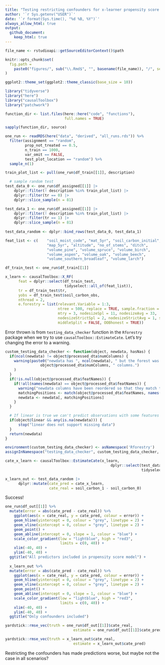 ```yaml
---
title: "Testing restricting confounders for x-learner propensity score model"
author: '`r Sys.getenv("USER")`'
date: '`r format(Sys.time(), "%d %B, %Y")`' 
always_allow_html: true
output: 
  github_document:
    keep_html: true
---
```

	
```r
file_name <- rstudioapi::getSourceEditorContext()$path

knitr::opts_chunk$set(
  fig.path =
    paste0("figures/", sub("\\.Rmd$", "", basename(file_name)), "/", sep = "")
)

ggplot2::theme_set(ggplot2::theme_classic(base_size = 10))
```

```r
library("tidyverse")
library("here")
library("causalToolbox")
library("patchwork")

function_dir <- list.files(here::here("code", "functions"),
                           full.names = TRUE)

sapply(function_dir, source)
```

```r
one_run <- readRDS(here("data", "derived", "all_runs.rds")) %>%
  filter(assignment == "random",
         prop_not_treated == 0.5,
         n_train == 1000,
         var_omit == FALSE,
         test_plot_location == "random") %>% 
  sample_n(1)
```

```r
train_plot_list <- pull(one_run$df_train[[1]], description)

  # sample random test
test_data_0 <- one_run$df_assigned[[1]] |>
    dplyr::filter(! description %in% train_plot_list) |>
    dplyr::filter(tr == 0) |>
    dplyr::slice_sample(n = 81)

test_data_1 <- one_run$df_assigned[[1]] |>
    dplyr::filter(! description %in% train_plot_list) |>
    dplyr::filter(tr == 1) |>
    dplyr::slice_sample(n = 81)
  
test_data_random <- dplyr::bind_rows(test_data_0, test_data_1)
```


```r
feat_list <- c(    "soil_moist_code", "mat_5yr", "soil_carbon_initial",
                   "map_5yr", "altitude", "no_of_stems", "ditch",
                   "volume_pine", "volume_spruce", "volume_birch", 
                   "volume_aspen", "volume_oak", "volume_beech", 
                   "volume_southern_broadleaf", "volume_larch")

df_train_test <- one_run$df_train[[1]]

x_learn <- causalToolbox::X_RF(
      feat = dplyr::select(df_train_test,
                           tidyselect::all_of(feat_list)),
      tr = df_train_test$tr,
      yobs = df_train_test$soil_carbon_obs,
      nthread = 2,
      e.forestry = list(relevant.Variable = 1:3,
                        ntree = 500, replace = TRUE, sample.fraction = 0.5,
                        mtry = 3, nodesizeSpl = 11, nodesizeAvg = 33,
                        nodesizeStrictSpl = 2, nodesizeStrictAvg = 1, splitratio = 1,
                        middleSplit = FALSE, OOBhonest = TRUE))

```

Error thrown is from `testing_data_checker` function in the `Rforestry` package 
when we try to use `causalToolbox::EstimateCate`.
Let's try changing the error to a warning.

```r
custom_testing_data_checker <- function(object, newdata, hasNas) {
  if(ncol(newdata) != object@processed_dta$numColumns) {
    warning(paste0("newdata has ", ncol(newdata), " but the forest was trained with ",
                object@processed_dta$numColumns, " columns.")
    )
  }
  if(!is.null(object@processed_dta$featNames)) {
    if(!all(names(newdata) == object@processed_dta$featNames)) {
      warning("newdata columns have been reordered so that they match the training feature matrix")
      matchingPositions <- match(object@processed_dta$featNames, names(newdata))
      newdata <- newdata[, matchingPositions]
    }
  }

  # If linear is true we can't predict observations with some features missing.
  if(object@linear && any(is.na(newdata))) {
      stop("linear does not support missing data")
  }
  return(newdata)
}
```

```r
environment(custom_testing_data_checker) <- asNamespace('Rforestry')
assignInNamespace("testing_data_checker", custom_testing_data_checker, ns = "Rforestry")
```

```r
cate_x_learn <- causalToolbox::EstimateCate(x_learn,
                                                dplyr::select(test_data_random,
                                                              tidyselect::all_of(feat_list)))

x_learn_out <- test_data_random |>
      dplyr::mutate(cate_pred = cate_x_learn,
                    cate_real = soil_carbon_1 - soil_carbon_0)
```

Success!

```r
one_run$df_out[[1]] %>%
  mutate(error = abs(cate_pred - cate_real)) %>% 
    ggplot(aes(x = cate_real, y = cate_pred, colour = error)) +
    geom_hline(yintercept = 0, colour = "grey", linetype = 2) +
    geom_vline(xintercept = 0, colour = "grey", linetype = 2) +
    geom_point() +
    geom_abline(intercept = 0, slope = 1, colour = "blue") +
    scale_color_gradient(low = "lightblue", high = "red3",
                         limits = c(0, 40)) +
    xlim(-40, 40) +
    ylim(-40, 40) +
  ggtitle("All predictors included in propensity score model") +
  
  x_learn_out %>%
  mutate(error = abs(cate_pred - cate_real)) %>% 
    ggplot(aes(x = cate_real, y = cate_pred, colour = error)) +
    geom_hline(yintercept = 0, colour = "grey", linetype = 2) +
    geom_vline(xintercept = 0, colour = "grey", linetype = 2) +
    geom_point() +
    geom_abline(intercept = 0, slope = 1, colour = "blue") +
    scale_color_gradient(low = "lightblue", high = "red3",
                         limits = c(0, 40)) +
    xlim(-40, 40) +
    ylim(-40, 40) +
  ggtitle("Only confounders included")

```

```r
yardstick::rmse_vec(truth = one_run$df_out[[1]]$cate_real,
                               estimate = one_run$df_out[[1]]$cate_pred)

yardstick::rmse_vec(truth = x_learn_out$cate_real,
                               estimate = x_learn_out$cate_pred)
```

Restricting the confounders has made predictions worse, but maybe not the case in all scenarios?
